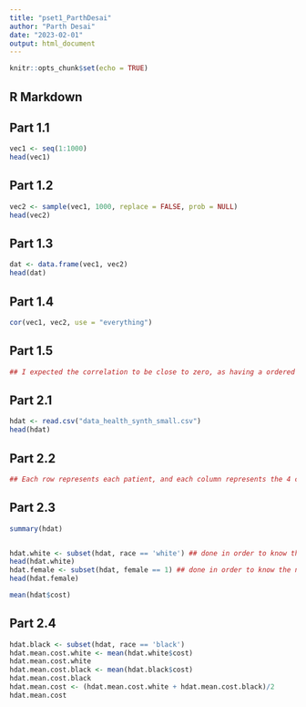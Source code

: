 ---
title: "pset1_ParthDesai"
author: "Parth Desai"
date: "2023-02-01"
output: html_document
---

```{r setup, include=FALSE}
knitr::opts_chunk$set(echo = TRUE)
```

## R Markdown

## Part 1.1
```{r vec1}
vec1 <- seq(1:1000)
head(vec1)
```
## Part 1.2
```{r vec2}
vec2 <- sample(vec1, 1000, replace = FALSE, prob = NULL)
head(vec2)
```
## Part 1.3
```{r dat}
dat <- data.frame(vec1, vec2)
head(dat)
```
## Part 1.4
```{r correlate}
cor(vec1, vec2, use = "everything")
```
## Part 1.5
```{r comment}
## I expected the correlation to be close to zero, as having a ordered dataset compared to a random dataset would mean that there would be high levels of variance, thus the R-squared value would approach zero.
```
## Part 2.1
```{r hdat}
hdat <- read.csv("data_health_synth_small.csv")
head(hdat)
```
## Part 2.2
```{r comment2}
## Each row represents each patient, and each column represents the 4 characteristics of each patient: total medical expenditure rounded to the nearest 100, whether the patient's race was black or white, whether the patient was a female or not, and their average systolic blood pressure over a year.
```
## Part 2.3
```{r summary}
summary(hdat)


hdat.white <- subset(hdat, race == 'white') ## done in order to know the number of white patients, as summary() does not give a value
head(hdat.white)
hdat.female <- subset(hdat, female == 1) ## done in order to know the number of female patients, as summary() gives a numeric value not representative of the binary nature of the question
head(hdat.female)

mean(hdat$cost)
```

## Part 2.4
```{r mean_cost_across_racial_groups}
hdat.black <- subset(hdat, race == 'black')
hdat.mean.cost.white <- mean(hdat.white$cost)
hdat.mean.cost.white
hdat.mean.cost.black <- mean(hdat.black$cost)
hdat.mean.cost.black
hdat.mean.cost <- (hdat.mean.cost.white + hdat.mean.cost.black)/2
hdat.mean.cost
```